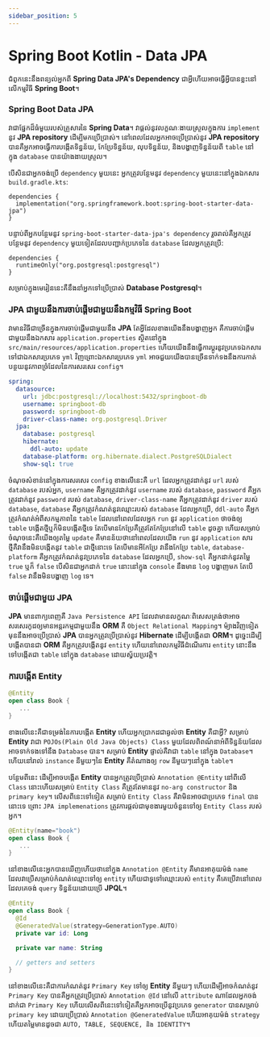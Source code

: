 ```yaml
---
sidebar_position: 5
---
```


# Spring Boot Kotlin - Data JPA

ជំពូកនេះនឹងពន្យល់អ្នកពី **Spring Data JPA's Dependency** ជាអ្វីហើយអាចធ្វើអ្វីបានខ្លះនៅលើកម្មវិធី **Spring Boot**។

### Spring Boot Data JPA

វាជាផ្នែកដ៏ធំមួយរបស់គ្រួសារនៃ **Spring Data**។ វាផ្តល់នូវលក្ខណៈងាយស្រួលក្នុងការ `implement` នូវ **JPA repository** ដើម្បីមកប្រើប្រាស់។ នៅពេលដែលអ្នកអាចប្រើប្រាស់នូវ **JPA repository** បានគឺអ្នកអាចធ្វើការបង្កើតទិន្នន័យ, កែប្រែទិន្នន័យ, លុបទិន្នន័យ, និងបង្ហាញទិន្នន័យពី `table` នៅក្នុង `database` បានយ៉ាងងាយស្រួល។

បើសិនជាអ្នកចង់ប្រើ `dependency` មួយនេះ អ្នកត្រូវបន្ថែមនូវ `dependency` មួយនេះនៅក្នុងឯកសារ `build.gradle.kts`:

```shell
dependencies {
  implementation("org.springframework.boot:spring-boot-starter-data-jpa")
}
```

បន្ទាប់ពីអ្នកបន្ថែមនូវ `spring-boot-starter-data-jpa's dependency` រួចរាល់គឺអ្នកត្រូវបន្ថែមនូវ `dependency` មួយទៀតដែលបញ្ជាក់ប្រភេទនៃ `database` ដែលអ្នកត្រូវប្រើ​:

```shell
dependencies {
  runtimeOnly("org.postgresql:postgresql")
}
```

សម្រាប់ក្នុងមេរៀននេះគឺនឹងនាំអ្នកទៅប្រើប្រាស់ **Database Postgresql**។

### JPA ជាមួយនឹងការចាប់ផ្តើមជាមួយនឹងកម្មវិធី Spring Boot

វាមានវិធីជាច្រើនក្នុងការចាប់ផ្តើមជាមួយនឹង **JPA** តែអ្វីដែលខាងយើងនឹងបង្ហាញអ្នក គឺការចាប់ផ្តើមជាមួយនឹងឯកសារ `application.properties` ស្ថិតនៅក្នុង `src/main/resources/application.properties` ហើយយើងនឹងធ្វើការប្តូរនូវប្រភេទឯកសារទៅជាឯកសារប្រភេទ `yml` វិញព្រោះឯកសារប្រភេទ `yml` អាចជួយយើងបានច្រើនទាក់ទងនឹងការកាត់បន្ថយនូវភាពច្រំដែលនៃការសរសេរ `config`។

```yml
spring:
  datasource:
    url: jdbc:postgresql://localhost:5432/springboot-db
    username: springboot-db
    password: springboot-db
    driver-class-name: org.postgresql.Driver
  jpa:
    database: postgresql
    hibernate:
      ddl-auto: update
    database-platform: org.hibernate.dialect.PostgreSQLDialect
    show-sql: true
```

ចំណុចសំខាន់នៅក្នុងការសរសេរ `config` ខាងលើនេះគឺ `url` ដែលអ្នកត្រូវដាក់នូវ `url` របស់ `database` របស់អ្នក, `username` គឺអ្នកត្រូវដាក់នូវ `username` របស់ `database`, `password` គឺអ្នកត្រូវដាក់នូវ `password` របស់ `database`, `driver-class-name` គឺអ្នកត្រូវដាក់នូវ `driver` របស់ `database`, `database` គឺអ្នកត្រូវកំណត់នូវឈ្មោះរបស់ `database` ដែលអ្នកប្រើ, `ddl-auto` គឺអ្នកត្រូវកំណត់អំពីសកម្មភាពនៃ `table` ដែលនៅពេលដែលអ្នក `run` នូវ `application` ថាចង់ឲ្យ `table` បង្កើតថ្មីឬក៏មិនបង្កើតថ្មីទេ តែបើមានកែប្រែគឺត្រូវតែកែប្រែនៅលើ `table` ដូចគ្នា ហើយសម្រាប់ចំណុចនេះគឺយើងឲ្យតម្លៃ `update` គឺមានន័យថានៅពេលដែលយើង `run` នូវ `application` សារថ្មីគឺវានឹងមិនបង្កើតនូវ `table` ជាថ្មីនោះទេ តែបើមានអីកែប្រែ វានឹងកែប្រែ `table`, `database-platform` គឺអ្នកត្រូវកំណត់នូវប្រភេទនៃ `database` ដែលអ្នកប្រើ, `show-sql` គឺអ្នកដាក់នូវតម្លៃ `true` ឬក៏ `false` បើសិនជាអ្នកដាក់ `true` នោះនៅក្នុង `console` នឹងមាន `log` បង្ហាញមក តែបើ `false` វានឹងមិនបង្ហាញ `log` ទេ។

### ចាប់ផ្តើមជាមួយ JPA

**JPA** មានពាក្យពេញគឺ `Java Persistence API` ដែលវាមានលក្ខណៈពិសេសត្រង់ថាអាចសរសេរកូដឲ្យមានអន្តរកម្មជាមួយនឹង **ORM** គឺ `Object Relational Mapping`។ ម៉្យាងវិញទៀត មុននឹងអាចប្រើប្រាស់ **JPA** បានអ្នកត្រូវប្រើប្រាស់នូវ **Hibernate** ដើម្បីបង្កើតជា **ORM**។ ដូច្នេះដើម្បីបង្កើតបានជា **ORM** គឺអ្នកត្រូវបង្កើតនូវ `entity` ហើយនៅពេលកម្មវិធីដំណើរការ `entity` នោះនឹងទៅបង្កើតជា `table` នៅក្នុង `database` ដោយស្វ័យប្រវត្តិ។

### ការបង្កើត Entity

```kotlin
@Entity
open class Book {
   ...
}
```

ខាងលើនេះគឺជាទម្រង់នៃការបង្កើត **Entity** ហើយអ្នកប្រាកដជាឆ្ងល់ថា **Entity** គឺជាអ្វី? សម្រាប់ **Entity** វាជា `POJOs(Plain Old Java Objects) Class` មួយដែលពិពណ៍នាអំពីទិន្នន័យដែលអាចទាក់ទងទៅនឹង `Database` បាន។ សម្រាប់ **Entity** ផ្ទាល់គឺវាជា `table` នៅក្នុង `Database`។ ហើយនៅរាល់ `instance` នីមួយៗនៃ **Entity** គឺតំណាងឲ្យ `row` នីមួយៗនៅក្នុង `table`។

បន្ថែមពីនេះ ដើម្បីអាចបង្កើត **Entity** បានអ្នកត្រូវប្រើប្រាស់ `Annotation @Entity` នៅពីលើ `Class` នោះហើយសម្រាប់ `Entity Class` គឺត្រូវតែមាននូវ `no-arg constructor` និង `primary key`។ លើសពីនេះទៅទៀត សម្រាប់ `Entity Class` គឺវាមិនអាចជាប្រភេទ `final` បាននោះទេ ព្រោះ `JPA implemenations` ត្រូវការផ្តល់ជាមុខងារមួយចំនួនទៅឲ្យ `Entity Class` របស់អ្នក។

```kotlin
@Entity(name="book")
open class Book {
   ...
}
```

នៅខាងលើនេះអ្នកបានឃើញហើយថានៅក្នុង `Annotation @Entity` គឺមានអាគុយម៉ង់ `name` ដែលវាប្រើសម្រាប់កំណត់ឈ្មោះទៅឲ្យ `entity` ហើយជាទូទៅឈ្មោះរបស់ `entity` គឺគេប្រើវានៅពេលដែលគេចង់ `query` ទិន្នន័យដោយប្រើ **JPQL**។

```kotlin
@Entity
open class Book {
  @Id
  @GeneratedValue(strategy=GenerationType.AUTO)
  private var id: Long

  private var name: String

  // getters and setters
}
```

នៅខាងលើនេះគឺជាការកំណត់នូវ `Primary Key` ទៅឲ្យ **Entity** នីមួយៗ ហើយដើម្បីអាចកំណត់នូវ `Primary Key` បានគឺអ្នកត្រូវប្រើប្រាស់ `Annotation @Id` នៅលើ `attribute` ណាដែលអ្នកចង់ដាក់ជា `Primary Key` ហើយលើសពីនេះទៅទៀតគឺអ្នកអាចប្រើនូវប្រភេទ `generator` បានសម្រាប់ `primary key` ដោយប្រើប្រាស់ `Annotation @GeneratedValue` ហើយអាគុយម៉ង់ `strategy` ហើយតម្លៃមានដូចជា `AUTO, TABLE, SEQUENCE, និង IDENTITY`។

